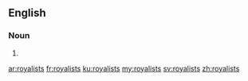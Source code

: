 ==English==

===Noun===
{{head|en|noun plural form}}

# {{plural of|royalist|lang=en}}

[[ar:royalists]]
[[fr:royalists]]
[[ku:royalists]]
[[my:royalists]]
[[sv:royalists]]
[[zh:royalists]]